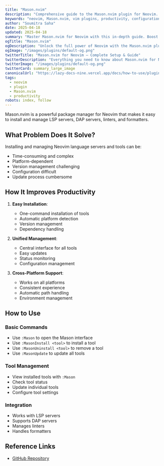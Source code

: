 ```yaml
---
title: "Mason.nvim"
description: "Comprehensive guide to the Mason.nvim plugin for Neovim. Learn setup, features, and best practices to enhance your workflow."
keywords: "neovim, Mason.nvim, vim plugins, productivity, configuration"
author: "Soumitra Saha"
date: 2025-04-18
updated: 2025-04-18
summary: "Master Mason.nvim for Neovim with this in-depth guide. Boost your coding productivity and editor experience."
ogTitle: "Mason.nvim"
ogDescription: "Unlock the full power of Neovim with the Mason.nvim plugin. Step-by-step instructions and expert tips."
ogImage: "/images/plugins/default-og.png"
twitterTitle: "Mason.nvim for Neovim – Complete Setup & Guide"
twitterDescription: "Everything you need to know about Mason.nvim for Neovim. Installation, configuration, and pro tips."
twitterImage: "/images/plugins/default-og.png"
twitterCard: summary_large_image
canonicalUrl: "https://lazy-docs-nine.vercel.app/docs/how-to-use/plugins/mason.nvim"
tags:
  - neovim
  - plugin
  - Mason.nvim
  - productivity
robots: index, follow
---
```


Mason.nvim is a powerful package manager for Neovim that makes it easy to install and manage LSP servers, DAP servers, linters, and formatters.

## What Problem Does It Solve?

Installing and managing Neovim language servers and tools can be:

- Time-consuming and complex
- Platform-dependent
- Version management challenging
- Configuration difficult
- Update process cumbersome

## How It Improves Productivity

1. **Easy Installation**:

   - One-command installation of tools
   - Automatic platform detection
   - Version management
   - Dependency handling

2. **Unified Management**:

   - Central interface for all tools
   - Easy updates
   - Status monitoring
   - Configuration management

3. **Cross-Platform Support**:
   - Works on all platforms
   - Consistent experience
   - Automatic path handling
   - Environment management

## How to Use

### Basic Commands

- Use `:Mason` to open the Mason interface
- Use `:MasonInstall <tool>` to install a tool
- Use `:MasonUninstall <tool>` to remove a tool
- Use `:MasonUpdate` to update all tools

### Tool Management

- View installed tools with `:Mason`
- Check tool status
- Update individual tools
- Configure tool settings

### Integration

- Works with LSP servers
- Supports DAP servers
- Manages linters
- Handles formatters

## Reference Links

- [GitHub Repository](https://github.com/williamboman/mason.nvim)
